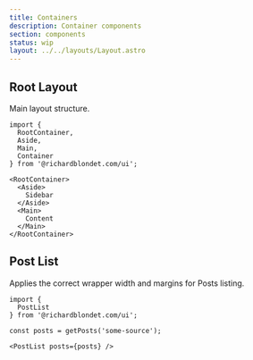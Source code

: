 ```yaml
---
title: Containers
description: Container components
section: components
status: wip
layout: ../../layouts/Layout.astro
---
```



## Root Layout

Main layout structure.

```tsx
import { 
  RootContainer, 
  Aside, 
  Main, 
  Container 
} from '@richardblondet.com/ui';

<RootContainer>
  <Aside>
    Sidebar
  </Aside>
  <Main>
    Content
  </Main>
</RootContainer>
```

## Post List

Applies the correct wrapper width and margins for Posts listing.

```tsx
import { 
  PostList
} from '@richardblondet.com/ui';

const posts = getPosts('some-source'); 

<PostList posts={posts} />
```